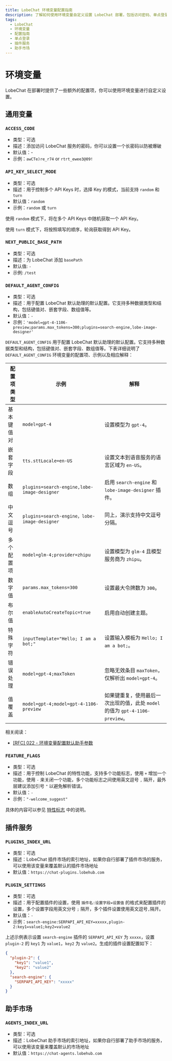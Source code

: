 ```yaml
---
title: LobeChat 环境变量配置指南
description: 了解如何使用环境变量自定义设置 LobeChat 部署，包括访问密码、单点登录、basePath 设置等。
tags:
  - LobeChat
  - 环境变量
  - 配置指南
  - 单点登录
  - 插件服务
  - 助手市场
---
```


# 环境变量

LobeChat 在部署时提供了一些额外的配置项，你可以使用环境变量进行自定义设置。

## 通用变量

### `ACCESS_CODE`

- 类型：可选
- 描述：添加访问 LobeChat 服务的密码，你可以设置一个长密码以防被爆破
- 默认值：-
- 示例：`awCTe)re_r74` or `rtrt_ewee3@09!`

### `API_KEY_SELECT_MODE`

- 类型：可选
- 描述：用于控制多个 API Keys 时，选择 Key 的模式，当前支持 `random` 和 `turn`
- 默认值：`random`
- 示例：`random` 或 `turn`

使用 `random` 模式下，将在多个 API Keys 中随机获取一个 API Key。

使用 `turn` 模式下，将按照填写的顺序，轮询获取得到 API Key。

### `NEXT_PUBLIC_BASE_PATH`

- 类型：可选
- 描述：为 LobeChat 添加 `basePath`
- 默认值: `-`
- 示例: `/test`

### `DEFAULT_AGENT_CONFIG`

- 类型：可选
- 描述：用于配置 LobeChat 默认助理的默认配置。它支持多种数据类型和结构，包括键值对、嵌套字段、数组值等。
- 默认值：`-`
- 示例：`'model=gpt-4-1106-preview;params.max_tokens=300;plugins=search-engine,lobe-image-designer'`

`DEFAULT_AGENT_CONFIG` 用于配置 LobeChat 默认助理的默认配置。它支持多种数据类型和结构，包括键值对、嵌套字段、数组值等。下表详细说明了 `DEFAULT_AGENT_CONFIG` 环境变量的配置项、示例以及相应解释：

| 配置项类型 | 示例 | 解释 |
| --- | --- | --- |
| 基本键值对 | `model=gpt-4` | 设置模型为 `gpt-4`。 |
| 嵌套字段 | `tts.sttLocale=en-US` | 设置文本到语音服务的语言区域为 `en-US`。 |
| 数组 | `plugins=search-engine,lobe-image-designer` | 启用 `search-engine` 和 `lobe-image-designer` 插件。 |
| 中文逗号 | `plugins=search-engine，lobe-image-designer` | 同上，演示支持中文逗号分隔。 |
| 多个配置项 | `model=glm-4;provider=zhipu` | 设置模型为 `glm-4` 且模型服务商为 `zhipu`。 |
| 数字值 | `params.max_tokens=300` | 设置最大令牌数为 `300`。 |
| 布尔值 | `enableAutoCreateTopic=true` | 启用自动创建主题。 |
| 特殊字符 | `inputTemplate="Hello; I am a bot;"` | 设置输入模板为 `Hello; I am a bot;`。 |
| 错误处理 | `model=gpt-4;maxToken` | 忽略无效条目 `maxToken`，仅解析出 `model=gpt-4`。 |
| 值覆盖 | `model=gpt-4;model=gpt-4-1106-preview` | 如果键重复，使用最后一次出现的值，此处 `model` 的值为 `gpt-4-1106-preview`。 |

相关阅读：

- [[RFC] 022 - 环境变量配置默认助手参数](https://github.com/lobehub/lobe-chat/discussions/913)

### `FEATURE_FLAGS`

- 类型：可选
- 描述：用于控制 LobeChat 的特性功能，支持多个功能标志，使用 `+` 增加一个功能，使用 `-` 来关闭一个功能，多个功能标志之间使用英文逗号 `,` 隔开，最外层建议添加引号 `"` 以避免解析错误。
- 默认值：`-`
- 示例：`"-welcome_suggest"`

具体的内容可以参见 [特性标志](https://lobehub.com/zh/docs/self-hosting/advanced/feature-flags) 中的说明。

## 插件服务

### `PLUGINS_INDEX_URL`

- 类型：可选
- 描述：LobeChat 插件市场的索引地址，如果你自行部署了插件市场的服务，可以使用该变量来覆盖默认的插件市场地址
- 默认值：`https://chat-plugins.lobehub.com`

### `PLUGIN_SETTINGS`

- 类型：可选
- 描述：用于配置插件的设置，使用 `插件名:设置字段=设置值` 的格式来配置插件的设置，多个设置字段用英文分号 `;` 隔开，多个插件设置使用英文逗号`,`隔开。
- 默认值：`-`
- 示例：`search-engine:SERPAPI_API_KEY=xxxxx,plugin-2:key1=value1;key2=value2`

上述示例表示设置 `search-engine` 插件的 `SERPAPI_API_KEY` 为 `xxxxx`，设置 `plugin-2` 的 `key1` 为 `value1`，`key2` 为 `value2`。生成的插件设置配置如下：

```json
{
  "plugin-2": {
    "key1": "value1",
    "key2": "value2"
  },
  "search-engine": {
    "SERPAPI_API_KEY": "xxxxx"
  }
}
```

## 助手市场

### `AGENTS_INDEX_URL`

- 类型：可选
- 描述：LobeChat 助手市场的索引地址，如果你自行部署了助手市场的服务，可以使用该变量来覆盖默认的市场地址
- 默认值：`https://chat-agents.lobehub.com`
